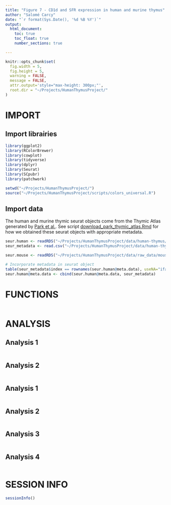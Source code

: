 ```yaml
---
title: "Figure 7 - CD1d and SFR expression in human and murine thymus"
author: "Salomé Carcy"
date: "`r format(Sys.Date(), '%d %B %Y')`"
output:
  html_document:
    toc: true
    toc_float: true
    number_sections: true

---
```


```r
knitr::opts_chunk$set(
  fig.width = 5,
  fig.height = 5,
  warning = FALSE,
  message = FALSE,
  attr.output='style="max-height: 300px;"',
  root.dir = "~/Projects/HumanThymusProject/"
)
```




# IMPORT

## Import librairies
```r
library(ggplot2)
library(RColorBrewer)
library(cowplot)
library(tidyverse)
library(dplyr)
library(Seurat)
library(SCpubr)
library(patchwork)

setwd("~/Projects/HumanThymusProject/")
source("~/Projects/HumanThymusProject/scripts/colors_universal.R")
```


## Import data
The human and murine thymic seurat objects come from the Thymic Atlas generated by [Park et al.](https://www.science.org/doi/10.1126/science.aay3224). See script [download_park_thymic_atlas.Rmd](...) for how we obtained these seurat objects with appropriate metadata.
```r
seur.human <- readRDS("~/Projects/HumanThymusProject/data/human-thymus/HumanData_16_ParkIntegration/park_full_seu_gene_names.rds")
seur_metadata <- read.csv("~/Projects/HumanThymusProject/data/human-thymus/HumanData_16_ParkIntegration/park_fullmetadata.csv")

seur.mouse <- readRDS("~/Projects/HumanThymusProject/data/raw_data/mouse_data/thymus_Park/park_seu_mouse.rds")

# Incorporate metadata in seurat object
table(seur_metadata$index == rownames(seur.human@meta.data), useNA="ifany")
seur.human@meta.data <- cbind(seur.human@meta.data, seur_metadata)
```




# FUNCTIONS
```r

```




# ANALYSIS

## Analysis 1
```r

```


## Analysis 2
```r

```

## Analysis 1
```r

```


## Analysis 2
```r

```

## Analysis 3
```r

```


## Analysis 4
```r

```




# SESSION INFO
```r
sessionInfo()
```


